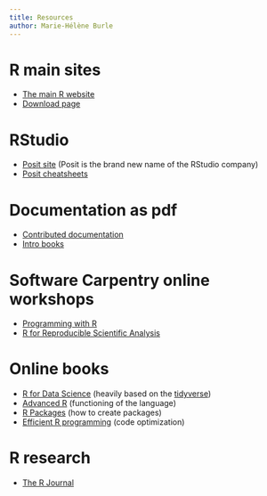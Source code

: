 ```yaml
---
title: Resources
author: Marie-Hélène Burle
---
```


# R main sites

- [The main R website](https://www.r-project.org/)
- [Download page](https://mirror.rcg.sfu.ca/mirror/CRAN/)

# RStudio

- [Posit site](https://posit.co/) (Posit is the brand new name of the RStudio company)
- [Posit cheatsheets](https://posit.co/resources/cheatsheets/)

# Documentation as pdf

- [Contributed documentation](https://cran.r-project.org/other-docs.html)
- [Intro books](https://github.com/ProjectMOSAIC/LittleBooks)

# Software Carpentry online workshops

- [Programming with R](http://swcarpentry.github.io/r-novice-inflammation/)
- [R for Reproducible Scientific Analysis](https://swcarpentry.github.io/r-novice-gapminder/)

# Online books

- [R for Data Science](https://r4ds.had.co.nz/index.html) (heavily based on the [tidyverse](https://www.tidyverse.org/))
- [Advanced R](https://adv-r.hadley.nz/) (functioning of the language)
- [R Packages](https://r-pkgs.org/index.html) (how to create packages)
- [Efficient R programming](https://csgillespie.github.io/efficientR/) (code optimization)

# R research

- [The R Journal](https://journal.r-project.org/board.html)
